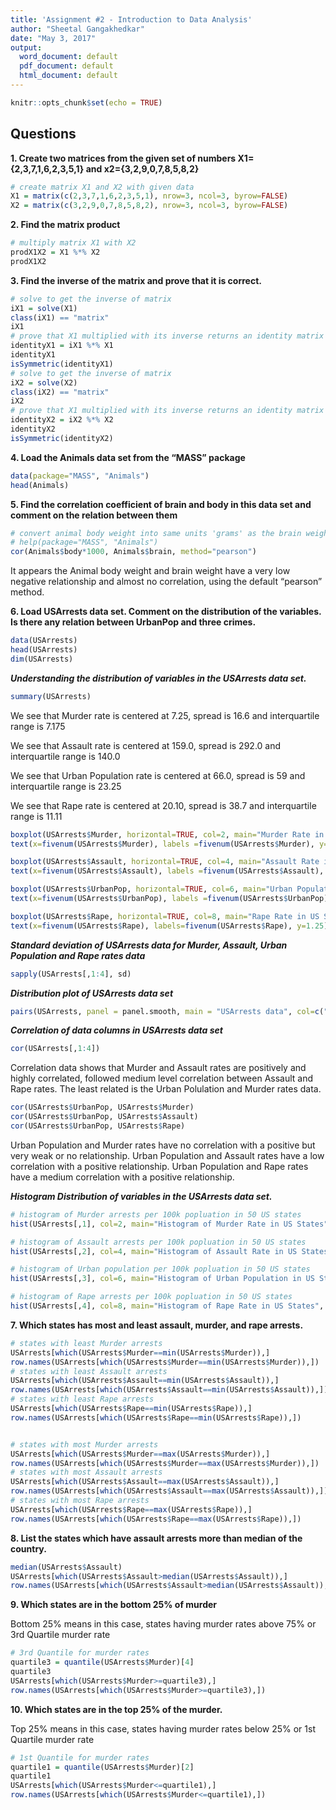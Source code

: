 ```yaml
---
title: 'Assignment #2 - Introduction to Data Analysis'
author: "Sheetal Gangakhedkar"
date: "May 3, 2017"
output:
  word_document: default
  pdf_document: default
  html_document: default
---
```


```r
knitr::opts_chunk$set(echo = TRUE)
```
## Questions

**1. Create two matrices from the given set of numbers X1={2,3,7,1,6,2,3,5,1} and x2={3,2,9,0,7,8,5,8,2}**
```r
# create matrix X1 and X2 with given data
X1 = matrix(c(2,3,7,1,6,2,3,5,1), nrow=3, ncol=3, byrow=FALSE)
X2 = matrix(c(3,2,9,0,7,8,5,8,2), nrow=3, ncol=3, byrow=FALSE)
```

**2. Find  the  matrix  product ** 
```r
# multiply matrix X1 with X2
prodX1X2 = X1 %*% X2
prodX1X2
```

**3. Find  the  inverse of the matrix and prove that it is  correct.**
```r
# solve to get the inverse of matrix
iX1 = solve(X1)
class(iX1) == "matrix"
iX1
# prove that X1 multiplied with its inverse returns an identity matrix
identityX1 = iX1 %*% X1
identityX1
isSymmetric(identityX1)
# solve to get the inverse of matrix
iX2 = solve(X2)
class(iX2) == "matrix"
iX2
# prove that X1 multiplied with its inverse returns an identity matrix
identityX2 = iX2 %*% X2
identityX2
isSymmetric(identityX2)
```
**4. Load the Animals data set from the "MASS" package**
```r
data(package="MASS", "Animals")
head(Animals)
```
**5. Find the correlation coefficient of brain and body in this data set and comment on the relation between them **
```r
# convert animal body weight into same units 'grams' as the brain weight, and then get correlation coeff
# help(package="MASS", "Animals")
cor(Animals$body*1000, Animals$brain, method="pearson")
```
It appears the Animal body weight and brain weight have a very low negative relationship and almost no correlation, using the default "pearson" method.

**6. Load USArrests data set. Comment on the distribution of the variables. Is there any relation between UrbanPop and three crimes. **
```r
data(USArrests)
head(USArrests)
dim(USArrests)
```

***Understanding the distribution of variables in the USArrests data set.***
```r
summary(USArrests)
```
We see that Murder rate is centered at 7.25, spread is 16.6 and interquartile range is 7.175

We see that Assault rate is centered at 159.0, spread is 292.0 and interquartile range is 140.0

We see that Urban Population rate is centered at 66.0, spread is 59 and interquartile range is 23.25

We see that Rape rate is centered at 20.10, spread is 38.7 and interquartile range is 11.11

```r
boxplot(USArrests$Murder, horizontal=TRUE, col=2, main="Murder Rate in US States")
text(x=fivenum(USArrests$Murder), labels =fivenum(USArrests$Murder), y=1.25)

boxplot(USArrests$Assault, horizontal=TRUE, col=4, main="Assault Rate in US States")
text(x=fivenum(USArrests$Assault), labels =fivenum(USArrests$Assault), y=1.25)

boxplot(USArrests$UrbanPop, horizontal=TRUE, col=6, main="Urban Population in US States")
text(x=fivenum(USArrests$UrbanPop), labels =fivenum(USArrests$UrbanPop), y=1.25)

boxplot(USArrests$Rape, horizontal=TRUE, col=8, main="Rape Rate in US States")
text(x=fivenum(USArrests$Rape), labels=fivenum(USArrests$Rape), y=1.25)
```

***Standard deviation of USArrests data for Murder, Assault, Urban Population and Rape rates data***
```r
sapply(USArrests[,1:4], sd)
```

***Distribution plot of USArrests data set***
```r
pairs(USArrests, panel = panel.smooth, main = "USArrests data", col=c("green","blue","black","red"))
```

***Correlation of data columns in USArrests data set***
```r
cor(USArrests[,1:4])
```
Correlation data shows that Murder and Assault rates are positively and highly correlated, followed medium level correlation between Assault and Rape rates. The least related is the Urban Polulation and Murder rates data.
```r
cor(USArrests$UrbanPop, USArrests$Murder)
cor(USArrests$UrbanPop, USArrests$Assault)
cor(USArrests$UrbanPop, USArrests$Rape)
```
Urban Population and Murder rates have no correlation with a positive but very weak or no relationship.
Urban Population and Assault rates have a low correlation with a positive relationship.
Urban Population and Rape rates have a medium correlation with a positive relationship.

***Histogram Distribution of variables in the USArrests data set.***
```r
# histogram of Murder arrests per 100k popluation in 50 US states
hist(USArrests[,1], col=2, main="Histogram of Murder Rate in US States", xlab=colnames(USArrests)[1])

# histogram of Assault arrests per 100k popluation in 50 US states
hist(USArrests[,2], col=4, main="Histogram of Assault Rate in US States", xlab=colnames(USArrests)[2])

# histogram of Urban population per 100k popluation in 50 US states
hist(USArrests[,3], col=6, main="Histogram of Urban Population in US States", xlab=colnames(USArrests)[3])

# histogram of Rape arrests per 100k popluation in 50 US states
hist(USArrests[,4], col=8, main="Histogram of Rape Rate in US States", xlab=colnames(USArrests)[4])
```

**7. Which states has most and least assault, murder, and rape arrests.**
```r
# states with least Murder arrests
USArrests[which(USArrests$Murder==min(USArrests$Murder)),]
row.names(USArrests[which(USArrests$Murder==min(USArrests$Murder)),])
# states with least Assault arrests
USArrests[which(USArrests$Assault==min(USArrests$Assault)),]
row.names(USArrests[which(USArrests$Assault==min(USArrests$Assault)),])
# states with least Rape arrests
USArrests[which(USArrests$Rape==min(USArrests$Rape)),]
row.names(USArrests[which(USArrests$Rape==min(USArrests$Rape)),])


# states with most Murder arrests
USArrests[which(USArrests$Murder==max(USArrests$Murder)),]
row.names(USArrests[which(USArrests$Murder==max(USArrests$Murder)),])
# states with most Assault arrests
USArrests[which(USArrests$Assault==max(USArrests$Assault)),]
row.names(USArrests[which(USArrests$Assault==max(USArrests$Assault)),])
# states with most Rape arrests
USArrests[which(USArrests$Rape==max(USArrests$Rape)),]
row.names(USArrests[which(USArrests$Rape==max(USArrests$Rape)),])

```
**8. List the states which have assault arrests more than median of the country.**
```r
median(USArrests$Assault)
USArrests[which(USArrests$Assault>median(USArrests$Assault)),]
row.names(USArrests[which(USArrests$Assault>median(USArrests$Assault)),])
```

**9. Which states are in the bottom 25% of murder**

Bottom 25% means in this case, states having murder rates above 75% or 3rd Quartile murder rate
```r
# 3rd Quantile for murder rates
quartile3 = quantile(USArrests$Murder)[4]
quartile3
USArrests[which(USArrests$Murder>=quartile3),]
row.names(USArrests[which(USArrests$Murder>=quartile3),])
```

**10. Which states are in the top 25% of the murder.**

Top 25% means in this case, states having murder rates below 25% or 1st Quartile murder rate
```r
# 1st Quantile for murder rates
quartile1 = quantile(USArrests$Murder)[2]
quartile1
USArrests[which(USArrests$Murder<=quartile1),]
row.names(USArrests[which(USArrests$Murder<=quartile1),])
```